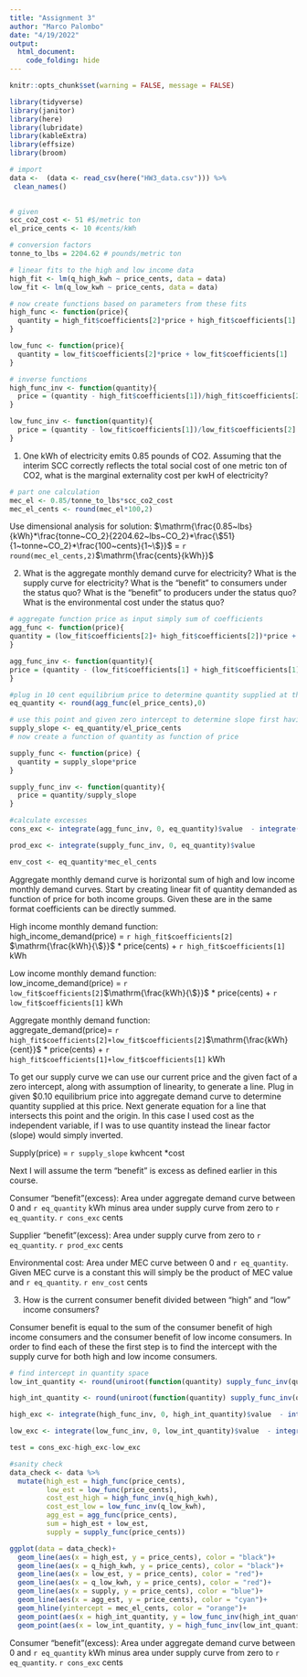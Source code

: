 ```yaml
---
title: "Assignment 3"
author: "Marco Palombo"
date: "4/19/2022"
output: 
  html_document:
    code_folding: hide
---
```


```r
knitr::opts_chunk$set(warning = FALSE, message = FALSE)

library(tidyverse)
library(janitor)
library(here)
library(lubridate)
library(kableExtra)
library(effsize)
library(broom)
```

```r
# import 
data <-  (data <- read_csv(here("HW3_data.csv"))) %>% 
 clean_names()
  

# given
scc_co2_cost <- 51 #$/metric ton
el_price_cents <- 10 #cents/kWh

# conversion factors
tonne_to_lbs = 2204.62 # pounds/metric ton
```

```r
# linear fits to the high and low income data
high_fit <- lm(q_high_kwh ~ price_cents, data = data)
low_fit <- lm(q_low_kwh ~ price_cents, data = data)

# now create functions based on parameters from these fits
high_func <- function(price){  
  quantity = high_fit$coefficients[2]*price + high_fit$coefficients[1]
}

low_func <- function(price){  
  quantity = low_fit$coefficients[2]*price + low_fit$coefficients[1]
}

# inverse functions
high_func_inv <- function(quantity){  
  price = (quantity - high_fit$coefficients[1])/high_fit$coefficients[2]
}

low_func_inv <- function(quantity){  
  price = (quantity - low_fit$coefficients[1])/low_fit$coefficients[2]
}

```

1. One kWh of electricity emits 0.85 pounds of CO2. Assuming that the interim SCC correctly
reflects the total social cost of one metric ton of CO2, what is the marginal externality cost
per kwH of electricity?

```r
# part one calculation
mec_el <- 0.85/tonne_to_lbs*scc_co2_cost
mec_el_cents <- round(mec_el*100,2)

```

Use dimensional analysis for solution:
$\mathrm{\frac{0.85~lbs}{kWh}*\frac{tonne~CO_2}{2204.62~lbs~CO_2}*\frac{\$51}{1~tonne~CO_2}*\frac{100~cents}{1~\$}}$ = `r round(mec_el_cents,2)`$\mathrm{\frac{cents}{kWh}}$

2. What is the aggregate monthly demand curve for electricity? What is the supply curve for
electricity? What is the “benefit” to consumers under the status quo? What is the “benefit”
to producers under the status quo? What is the environmental cost under the status quo?

```r
# aggregate function price as input simply sum of coefficients 
agg_func <- function(price){
quantity = (low_fit$coefficients[2]+ high_fit$coefficients[2])*price + (low_fit$coefficients[1] + high_fit$coefficients[1])
}

agg_func_inv <- function(quantity){
price = (quantity - (low_fit$coefficients[1] + high_fit$coefficients[1])) /(low_fit$coefficients[2]+ high_fit$coefficients[2])
}

#plug in 10 cent equilibrium price to determine quantity supplied at this price
eq_quantity <- round(agg_func(el_price_cents),0)

# use this point and given zero intercept to determine slope first having quantity be function of cost
supply_slope <- eq_quantity/el_price_cents
# now create a function of quantity as function of price

supply_func <- function(price) {
  quantity = supply_slope*price
}

supply_func_inv <- function(quantity){
  price = quantity/supply_slope
}
```



```r
#calculate excesses
cons_exc <- integrate(agg_func_inv, 0, eq_quantity)$value  - integrate(supply_func_inv, 0, eq_quantity)$value

prod_exc <- integrate(supply_func_inv, 0, eq_quantity)$value

env_cost <- eq_quantity*mec_el_cents

```
Aggregate monthly demand curve is horizontal sum of high and low income monthly demand curves. Start by creating linear fit of quantity demanded as function of price for both income groups. Given these are in the same format coefficients can be directly summed.

High income monthly demand function:\
high_income_demand(price) = `r high_fit$coefficients[2]` $\mathrm{\frac{kWh}{\$}}$ * price(cents) + `r high_fit$coefficients[1]` kWh

Low income monthly demand function:\
low_income_demand(price) = `r low_fit$coefficients[2]`$\mathrm{\frac{kWh}{\$}}$ * price(cents) + `r low_fit$coefficients[1]` kWh

Aggregate monthly demand function:\
aggregate_demand(price)= `r high_fit$coefficients[2]+low_fit$coefficients[2]`$\mathrm{\frac{kWh}{cent}}$ * price(cents) + `r high_fit$coefficients[1]+low_fit$coefficients[1]` kWh

To get our supply curve we can use our current price and the given fact of a zero intercept, along with assumption of linearity, to generate a line. Plug in given $0.10 equilibrium price into aggregate demand curve to determine quantity supplied at this price. Next generate equation for a line that intersects this point and the origin. In this case I used cost as the independent variable, if I was to use quantity instead the linear factor (slope) would simply inverted. 

Supply(price) = `r supply_slope` $\mathrm{{kwh}{cent}}$ *cost

Next I will assume the term "benefit" is excess as defined earlier in this course.

Consumer "benefit"(excess):
Area under aggregate demand curve between 0 and `r eq_quantity` kWh minus area under supply curve from zero to `r eq_quantity`.
`r cons_exc` cents

Supplier "benefit"(excess):
Area under supply curve from zero to `r eq_quantity`.
`r prod_exc` cents

Environmental cost:
Area under MEC curve between 0 and `r eq_quantity`. Given MEC curve is a constant this will simply be the product of MEC value and `r eq_quantity`.
`r env_cost` cents

3.  How is the current consumer benefit divided between “high” and “low” income consumers?

Consumer benefit is equal to the sum of the consumer benefit of high income consumers and the consumer benefit of low income consumers. In order to find each of these the first step is to find the intercept with the supply curve for both high and low income consumers. 

```r
# find intercept in quantity space
low_int_quantity <- round(uniroot(function(quantity) supply_func_inv(quantity)-low_func(quantity), c(0,400000), tol = .01)$root,0)

high_int_quantity <- round(uniroot(function(quantity) supply_func_inv(quantity)-high_func_inv(quantity), c(0,600000), tol = .01)$root,0)

high_exc <- integrate(high_func_inv, 0, high_int_quantity)$value  - integrate(supply_func_inv, 0, eq_quantity)$value

low_exc <- integrate(low_func_inv, 0, low_int_quantity)$value  - integrate(supply_func_inv, 0, eq_quantity)$value

test = cons_exc-high_exc-low_exc
```

```r
#sanity check
data_check <- data %>% 
  mutate(high_est = high_func(price_cents),
         low_est = low_func(price_cents),
         cost_est_high = high_func_inv(q_high_kwh),
         cost_est_low = low_func_inv(q_low_kwh),
         agg_est = agg_func(price_cents),
         sum = high_est + low_est,
         supply = supply_func(price_cents))

ggplot(data = data_check)+
  geom_line(aes(x = high_est, y = price_cents), color = "black")+
  geom_line(aes(x = q_high_kwh, y = price_cents), color = "black")+
  geom_line(aes(x = low_est, y = price_cents), color = "red")+
  geom_line(aes(x = q_low_kwh, y = price_cents), color = "red")+
  geom_line(aes(x = supply, y = price_cents), color = "blue")+
  geom_line(aes(x = agg_est, y = price_cents), color = "cyan")+
  geom_hline(yintercept = mec_el_cents, color = "orange")+
  geom_point(aes(x = high_int_quantity, y = low_func_inv(high_int_quantity)))+
  geom_point(aes(x = low_int_quantity, y = high_func_inv(low_int_quantity)))

```
Consumer "benefit"(excess):
Area under aggregate demand curve between 0 and `r eq_quantity` kWh minus area under supply curve from zero to `r eq_quantity`.
`r cons_exc` cents





